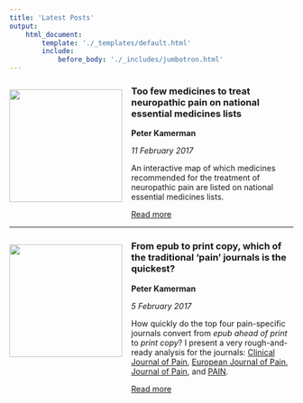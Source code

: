 ```yaml
---
title: 'Latest Posts'
output:
    html_document:
        template: './_templates/default.html'
        include:
            before_body: './_includes/jumbotron.html'
---
```


![](./images/posts/2017-02-11-eml-drug-map/post-image.png){ style="float:left;margin-left:auto;margin-right:auto;padding:16px 16px 20px 0px;" width=200px }

### Too few medicines to treat neuropathic pain on national essential medicines lists

**Peter Kamerman**

_11 February 2017_

An interactive map of which medicines recommended for the treatment of neuropathic pain are listed on national essential medicines lists.

<a class="btn btn-primary" href="https://www.painblogr.org/2017-02-11-eml-drug-map.html" target="_blank">Read more <i class="fa fa-arrow-circle-o-right fa-2x" style="vertical-align: middle;" aria-hidden="true"></i></a>

****

![](./images/posts/2017-02-05-publication-time/post-image.png){style="float:left;margin-left:auto;margin-right:auto;padding:16px 16px 100px 0px;" width=200px }

### From epub to print copy, which of the traditional 'pain' journals is the quickest?

**Peter Kamerman**

_5 February 2017_

How quickly do the top four pain-specific journals convert from _epub ahead of print_ to _print copy_? I present a very rough-and-ready analysis for the journals: <a href="http://journals.lww.com/clinicalpain/pages/default.aspx" target="_blank">Clinical Journal of Pain</a>, <a href="http://onlinelibrary.wiley.com/journal/10.1002/(ISSN)1532-2149" target="_blank">European Journal of Pain</a>, <a href="http://www.jpain.org/home" target="_blank">Journal of Pain</a>, and <a href="http://journals.lww.com/pain/pages/default.aspx" target="_blank">PAIN</a>.

<a class="btn btn-primary" href="https://www.painblogr.org/2017-02-05-publication-time.html" target="_blank">Read more <i class="fa fa-arrow-circle-o-right fa-2x" style="vertical-align: middle;" aria-hidden="true"></i></a>
